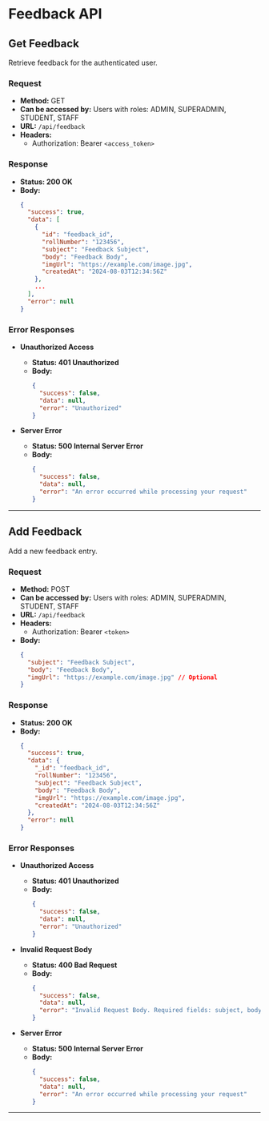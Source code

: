 # Feedback API

## Get Feedback

Retrieve feedback for the authenticated user.

### Request

- **Method:** GET
- **Can be accessed by:** Users with roles: ADMIN, SUPERADMIN, STUDENT, STAFF
- **URL:** `/api/feedback`
- **Headers:**
  - Authorization: Bearer `<access_token>`

### Response

- **Status: 200 OK**
- **Body:**
  ```json
  {
    "success": true,
    "data": [
      {
        "id": "feedback_id",
        "rollNumber": "123456",
        "subject": "Feedback Subject",
        "body": "Feedback Body",
        "imgUrl": "https://example.com/image.jpg",
        "createdAt": "2024-08-03T12:34:56Z"
      },
      ...
    ],
    "error": null
  }
  ```

### Error Responses

- **Unauthorized Access**
  - **Status: 401 Unauthorized**
  - **Body:**
    ```json
    {
      "success": false,
      "data": null,
      "error": "Unauthorized"
    }
    ```

- **Server Error**
  - **Status: 500 Internal Server Error**
  - **Body:**
    ```json
    {
      "success": false,
      "data": null,
      "error": "An error occurred while processing your request"
    }
    ```

---

## Add Feedback

Add a new feedback entry.

### Request

- **Method:** POST
- **Can be accessed by:** Users with roles: ADMIN, SUPERADMIN, STUDENT, STAFF
- **URL:** `/api/feedback`
- **Headers:**
  - Authorization: Bearer `<token>`
- **Body:**
  ```json
  {
    "subject": "Feedback Subject",
    "body": "Feedback Body",
    "imgUrl": "https://example.com/image.jpg" // Optional
  }
  ```

### Response

- **Status: 200 OK**
- **Body:**
  ```json
  {
    "success": true,
    "data": {
      "_id": "feedback_id",
      "rollNumber": "123456",
      "subject": "Feedback Subject",
      "body": "Feedback Body",
      "imgUrl": "https://example.com/image.jpg",
      "createdAt": "2024-08-03T12:34:56Z"
    },
    "error": null
  }
  ```

### Error Responses

- **Unauthorized Access**
  - **Status: 401 Unauthorized**
  - **Body:**
    ```json
    {
      "success": false,
      "data": null,
      "error": "Unauthorized"
    }
    ```

- **Invalid Request Body**
  - **Status: 400 Bad Request**
  - **Body:**
    ```json
    {
      "success": false,
      "data": null,
      "error": "Invalid Request Body. Required fields: subject, body"
    }
    ```

- **Server Error**
  - **Status: 500 Internal Server Error**
  - **Body:**
    ```json
    {
      "success": false,
      "data": null,
      "error": "An error occurred while processing your request"
    }
    ```
---